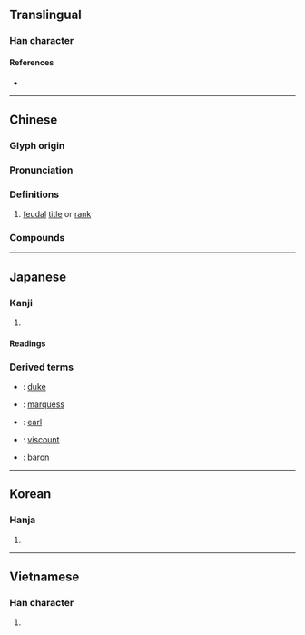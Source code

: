 {{character info/new}}
{{character info|0xFA9E}}
{{character info|0x2F921}}
==Translingual==

===Han character===
{{Han char|rn=87|rad=爪|as=13|sn=17|four=20746|canj=BWLI|ids=⿳爫罒𡬠}}

====References====
* {{Han ref|kx=0689.290|dkj=19710|dj=1102.280|hdz=32037.060|uh=7235|ud=29237|bh=C0EF|bd=49391}}

----

==Chinese==
{{zh-forms}}

===Glyph origin===
{{Han etym}}

===Pronunciation===
{{zh-pron
|m=jué
|c=zoek3
|h=pfs=
|md=
|mn=qz,tw,xm:chiok/zz:chiak/tw:chek
|w=
|mc=y
|oc=y
|cat=n
}}

===Definitions===
{{zh-hanzi}}

# [[feudal]] [[title]] or [[rank]]

===Compounds===
{{zh-der|爵士|爵位|爵賞|侯爵|賜爵|男爵|賣官鬻爵|子爵|公爵|伯爵|名爵|巨爵座|官爵|加官晉爵|受爵|封爵|康爵|匪爵|天爵|封侯賜爵|峻爵|大爵|人爵|匏爵|加官進爵|好爵|勛爵|爵士舞|拜爵|爵祿|爵服|爵主|淵魚叢爵|步爵|爵弁|爵士樂|爵仇|新爵士樂|析圭擔爵|賣爵贅子|進爵|賣爵鬻子|高爵豐祿|鬻官賣爵|高爵重祿|高爵厚祿|高官顯爵|罰爵|販官鬻爵|買爵|買官鬻爵|計功受爵}}

----

==Japanese==

===Kanji===
{{ja-kanji|grade=c|rs=爪14}}

# {{defn|lang=ja|sort=爪14}}

====Readings====
{{ja-readings
|goon=せく
|kanon=しゃく
|kun=さかずき-<さかづき-, すずめ-
}}

===Derived terms===
* {{ja-r|公爵|こうしゃく}}: [[duke]]
* {{ja-r|侯爵|こうしゃく}}: [[marquess]]
* {{ja-r|伯爵|はくしゃく}}: [[earl]]
* {{ja-r|子%爵|し%しゃく}}: [[viscount]]
* {{ja-r|男爵|だんしゃく}}: [[baron]]

----

==Korean==

===Hanja===
{{ko-hanja|hangeul=작|eumhun=|rv=jak|mr=chak|y=cak}}

# {{defn|lang=ko|sort=爪14}}

----

==Vietnamese==

===Han character===
{{vi-hantu|[[tước]]|rs=爪14}}

# {{defn|lang=vi|sort=爪14}}